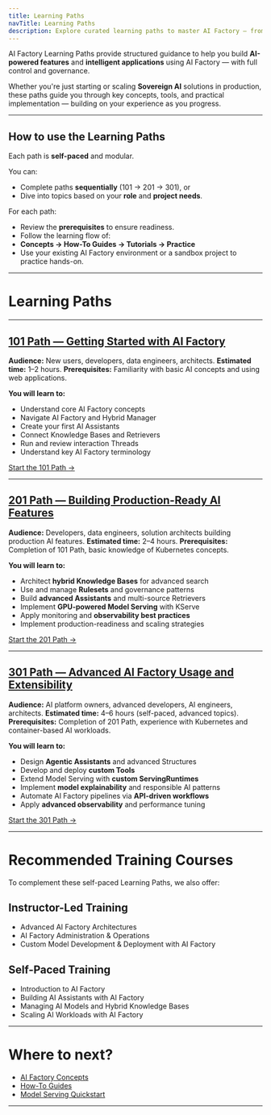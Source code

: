 ```yaml
---
title: Learning Paths
navTitle: Learning Paths
description: Explore curated learning paths to master AI Factory — from getting started to advanced production deployments.
---
```


AI Factory Learning Paths provide structured guidance to help you build **AI-powered features** and **intelligent applications** using AI Factory — with full control and governance.

Whether you're just starting or scaling **Sovereign AI** solutions in production, these paths guide you through key concepts, tools, and practical implementation — building on your experience as you progress.

* * *

## How to use the Learning Paths

Each path is **self-paced** and modular.

You can:

-   Complete paths **sequentially** (101 → 201 → 301), or
-   Dive into topics based on your **role** and **project needs**.

For each path:

-   Review the **prerequisites** to ensure readiness.
-   Follow the learning flow of:
-   **Concepts → How-To Guides → Tutorials → Practice**
-   Use your existing AI Factory environment or a sandbox project to practice hands-on.

* * *

# Learning Paths

* * *

## [101 Path — Getting Started with AI Factory](/edb-postgres-ai/1.3/ai-factory/101)

**Audience:** New users, developers, data engineers, architects.
**Estimated time:** 1–2 hours.
**Prerequisites:** Familiarity with basic AI concepts and using web applications.

**You will learn to:**

-   Understand core AI Factory concepts
-   Navigate AI Factory and Hybrid Manager
-   Create your first AI Assistants
-   Connect Knowledge Bases and Retrievers
-   Run and review interaction Threads
-   Understand key AI Factory terminology

[Start the 101 Path →](/edb-postgres-ai/1.3/ai-factory/101)

* * *

## [201 Path — Building Production-Ready AI Features](/edb-postgres-ai/1.3/ai-factory/201)

**Audience:** Developers, data engineers, solution architects building production AI features.
**Estimated time:** 2–4 hours.
**Prerequisites:** Completion of 101 Path, basic knowledge of Kubernetes concepts.

**You will learn to:**

-   Architect **hybrid Knowledge Bases** for advanced search
-   Use and manage **Rulesets** and governance patterns
-   Build **advanced Assistants** and multi-source Retrievers
-   Implement **GPU-powered Model Serving** with KServe
-   Apply monitoring and **observability best practices**
-   Implement production-readiness and scaling strategies

[Start the 201 Path →](/edb-postgres-ai/1.3/ai-factory/201)

* * *

## [301 Path — Advanced AI Factory Usage and Extensibility](/edb-postgres-ai/1.3/ai-factory/301)

**Audience:** AI platform owners, advanced developers, AI engineers, architects.
**Estimated time:** 4–6 hours (self-paced, advanced topics).
**Prerequisites:** Completion of 201 Path, experience with Kubernetes and container-based AI workloads.

**You will learn to:**

-   Design **Agentic Assistants** and advanced Structures
-   Develop and deploy **custom Tools**
-   Extend Model Serving with **custom ServingRuntimes**
-   Implement **model explainability** and responsible AI patterns
-   Automate AI Factory pipelines via **API-driven workflows**
-   Apply **advanced observability** and performance tuning

[Start the 301 Path →](/edb-postgres-ai/1.3/ai-factory/301)

* * *

# Recommended Training Courses

To complement these self-paced Learning Paths, we also offer:

## Instructor-Led Training

-   Advanced AI Factory Architectures
-   AI Factory Administration & Operations
-   Custom Model Development & Deployment with AI Factory

## Self-Paced Training

-   Introduction to AI Factory
-   Building AI Assistants with AI Factory
-   Managing AI Models and Hybrid Knowledge Bases
-   Scaling AI Workloads with AI Factory

* * *

# Where to next?

-   [AI Factory Concepts](/edb-postgres-ai/1.3/ai-factory/concepts)
-   [How-To Guides](/edb-postgres-ai/1.3/ai-factory/gen-ai/how-to/)
-   [Model Serving Quickstart](/edb-postgres-ai/1.3/ai-factory/model/how-to)

* * *
